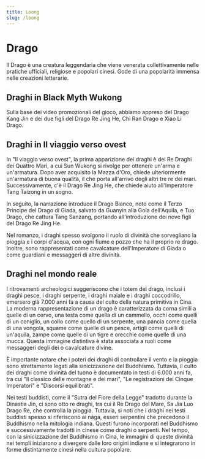 ```yaml
---
title: Loong
slug: /loong
---
```


# Drago

Il Drago è una creatura leggendaria che viene venerata collettivamente nelle pratiche ufficiali, religiose e popolari cinesi. Gode di una popolarità immensa nelle creazioni letterarie.

## Draghi in Black Myth Wukong

Sulla base dei video promozionali del gioco, abbiamo appreso del Drago Kang Jin e dei due figli del Drago Re Jing He, Chi Ran Drago e Xiao Li Drago.

## Draghi in Il viaggio verso ovest

In "Il viaggio verso ovest", la prima apparizione dei draghi è dei Re Draghi dei Quattro Mari, a cui Sun Wukong si rivolge per ottenere un'arma e un'armatura. Dopo aver acquisito la Mazza d'Oro, chiede ulteriormente un'armatura di buona qualità, il che porta all'arrivo degli altri tre re dei mari. Successivamente, c'è il Drago Re Jing He, che chiede aiuto all'Imperatore Tang Taizong in un sogno.

In seguito, la narrazione introduce il Drago Bianco, noto come il Terzo Principe del Drago di Giada, salvato da Guanyin alla Gola dell'Aquila, e Tuo Drago, che cattura Tang Sanzang, portando all'introduzione dei nove figli del Drago Re Jing He.

Nel romanzo, i draghi spesso svolgono il ruolo di divinità che sorvegliano la pioggia e i corpi d'acqua, con ogni fiume e pozzo che ha il proprio re drago. Inoltre, sono rappresentati come cavalcature dell'Imperatore di Giada o come guardiani e messaggeri di altre divinità.

## Draghi nel mondo reale

I ritrovamenti archeologici suggeriscono che i totem del drago, inclusi i draghi pesce, i draghi serpente, i draghi maiale e i draghi coccodrillo, emersero già 7.000 anni fa a causa del culto della natura primitiva in Cina. La moderna rappresentazione di un drago è caratterizzata da corna simili a quelle di un cervo, una testa come quella di un cammello, occhi come quelli di un coniglio, un collo come quello di un serpente, una pancia come quella di una vongola, squame come quelle di un pesce, artigli come quelli di un'aquila, zampe come quelle di un tigre e orecchie come quelle di una mucca. Questa immagine distintiva è stata associata a ruoli come messaggeri degli dei o cavalcature divine.

È importante notare che i poteri dei draghi di controllare il vento e la pioggia sono strettamente legati alla sinicizzazione del Buddhismo. Tuttavia, il culto dei draghi come divinità del tuono è documentato in testi di 6.000 anni fa, tra cui "Il classico delle montagne e dei mari", "Le registrazioni dei Cinque Imperatori" e "Discorsi equilibrati".

Nei testi buddisti, come il "Sutra del Fiore della Legge" tradotto durante la Dinastia Jin, ci sono otto re draghi, tra cui il Re Drago del Mare, Sa Jia Luo Drago Re, che controlla la pioggia. Tuttavia, si noti che i draghi nei testi buddisti spesso si riferiscono ai nāga, esseri serpentini che precedono il Buddhismo nella mitologia indiana. Questi furono incorporati nel Buddhismo e successivamente tradotti in cinese come draghi o serpenti. Nel tempo, con la sinicizzazione del Buddhismo in Cina, le immagini di queste divinità nei templi iniziarono a divergere dalle loro origini indiane e si integrarono in forme distintamente cinesi nella cultura popolare.